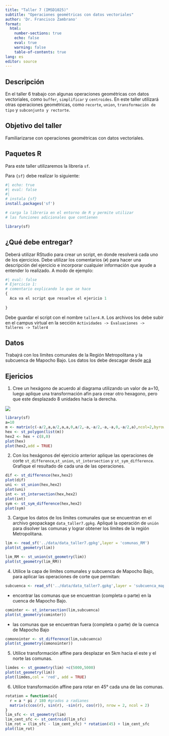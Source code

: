 ```yaml
---
title: "Taller 7 (IMSD1025)"
subtitle: "Operaciones geométricas con datos vectoriales"
author: 'Dr. Francisco Zambrano'
format: 
  html:
    number-sections: true
    echo: false
    eval: true
    warning: false
    table-of-contents: true
lang: es
editor: source
---
```


## Descripción

En el taller 6 trabajo con algunas operaciones geométricas con datos vectoriales, como `buffer`, `simplificar` y `centroides`. En este taller utilizará otras operaciones geométricas, como `recorte`, `union`, `transformación de tipo` y `subconjunto y rectorte`.


## Objetivo del taller

Familiarizarse con operaciones geométricas con datos vectoriales.

## Paquetes R

Para este taller utilizaremos la libreria `sf`.

Para `{sf}` debe realizar lo siguiente:

```r
#| echo: true
#| eval: false
#| 
# instala {sf}
install.packages('sf')

# carga la libreria en el entorno de R y permite utilizar 
# las funciones adicionales que contienen

library(sf)
```

## ¿Qué debe entregar?

Deberá utilizar RStudio para crear un script, en donde resolverá cada uno de los ejercicios. Debe utilizar los comentarios (`#`) para hacer una descripción del ejercicio e incorporar cualquier información que ayude a entender lo realizado. A modo de ejemplo:

```r
#| eval: false
# Ejercicio 1:
# comentario explicando lo que se hace
{
  Aca va el script que resuelve el ejericio 1
  
}
```

Debe guardar el script con el nombre `taller4.R`. Los archivos los debe subir en el campus virtual en la sección `Actividades -> Evaluaciones -> Talleres -> Taller4`

## Datos

Trabajrá con los límites comunales de la Región Metropolitana y la subcuenca de Mapocho Bajo. Los datos los debe descagar desde [acá](https://drive.google.com/file/d/1aWTAd1Uwjk_7guwTlq0MBvkfUSBa7QBK/view?usp=sharing)

## Ejericios

1. Cree un hexágono de acuerdo al diagrama utilizando un valor de a=10, luego aplique una transformación afin para crear otro hexagono, pero que este desplazado 8 unidades hacia la derecha.

![](../../img/hexagono.png)
```r
library(sf)
a=10
m <- matrix(c(-a/2,a,a/2,a,a,0,a/2,-a,-a/2,-a,-a,0,-a/2,a),ncol=2,byrow = TRUE)
hex <- st_polygon(list(m))
hex2 <- hex + c(8,0)
plot(hex)
plot(hex2,add = TRUE)
```

2. Con los hexágonos del ejercicio anterior aplique las operaciones de corte `st_difference`,`st_union`, `st_intersection` y `st_sym_difference`. Grafique el resultado de cada una de las operaciones.

```r
dif <- st_difference(hex,hex2)
plot(dif)
uni <- st_union(hex,hex2)
plot(uni)
int <- st_intersection(hex,hex2)
plot(int)
sym <- st_sym_difference(hex,hex2)
plot(sym)
```


3. Cargue los datos de los límites comunales que se encuentran en el archivo geopackage `data_taller7.gpkg`. Apliqué la operación de `unión` para disolver las comunas y lograr obtener los límites de la región Metropolitana.

```r
lim <- read_sf('../data/data_taller7.gpkg',layer = 'comunas_RM')
plot(st_geometry(lim))

lim_RM <- st_union(st_geometry(lim))
plot(st_geometry(lim_RM))
```


4. Utilice la capa de límites comunales y subcuenca de Mapocho Bajo, para aplicar las operaciones de corte que permitan:

```r
subcuenca <- read_sf('../data/data_taller7.gpkg',layer = 'subcuenca_mapocho_bajo')
```

* encontrar las comunas que se encuentran (completa o parte) en la cuenca de Mapocho Bajo.

```r
cominter <- st_intersection(lim,subcuenca)
plot(st_geometry(cominter))
```

* las comunas que se encuentran fuera (completa o parte) de la cuenca de Mapocho Bajo

```r
comonointer <- st_difference(lim,subcuenca)
plot(st_geometry(comonointer))
```

5. Utilice transformación affine para desplazar en 5km hacia el este y el norte las comunas.


```r
limdes <- st_geometry(lim) +c(5000,5000)
plot(st_geometry(lim))
plot(limdes,col = 'red', add = TRUE)
```

6. Utilice transformación affine para rotar en 45° cada una de las comunas.

```r
rotation = function(a){
  r = a * pi / 180 #grados a radianes
  matrix(c(cos(r), sin(r), -sin(r), cos(r)), nrow = 2, ncol = 2)
} 
lim_sfc <- st_geometry(lim)
lim_cent_sfc <- st_centroid(lim_sfc)
lim_rot = (lim_sfc - lim_cent_sfc) * rotation(45) + lim_cent_sfc
plot(lim_rot)
```

